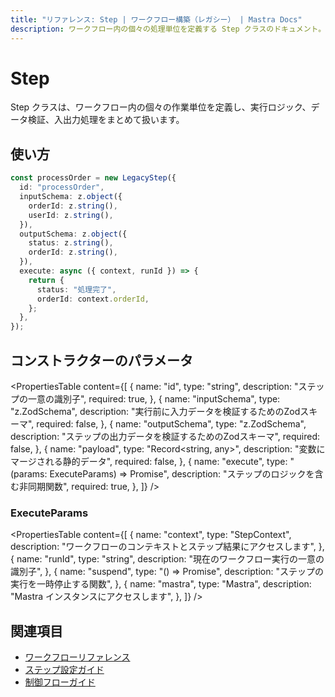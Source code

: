 ```yaml
---
title: "リファレンス: Step | ワークフロー構築（レガシー） | Mastra Docs"
description: ワークフロー内の個々の処理単位を定義する Step クラスのドキュメント。
---
```


# Step

Step クラスは、ワークフロー内の個々の作業単位を定義し、実行ロジック、データ検証、入出力処理をまとめて扱います。

## 使い方

```typescript
const processOrder = new LegacyStep({
  id: "processOrder",
  inputSchema: z.object({
    orderId: z.string(),
    userId: z.string(),
  }),
  outputSchema: z.object({
    status: z.string(),
    orderId: z.string(),
  }),
  execute: async ({ context, runId }) => {
    return {
      status: "処理完了",
      orderId: context.orderId,
    };
  },
});
```


## コンストラクターのパラメータ

<PropertiesTable
  content={[
    {
      name: "id",
      type: "string",
      description: "ステップの一意の識別子",
      required: true,
    },
    {
      name: "inputSchema",
      type: "z.ZodSchema",
      description: "実行前に入力データを検証するためのZodスキーマ",
      required: false,
    },
    {
      name: "outputSchema",
      type: "z.ZodSchema",
      description: "ステップの出力データを検証するためのZodスキーマ",
      required: false,
    },
    {
      name: "payload",
      type: "Record<string, any>",
      description: "変数にマージされる静的データ",
      required: false,
    },
    {
      name: "execute",
      type: "(params: ExecuteParams) => Promise<any>",
      description: "ステップのロジックを含む非同期関数",
      required: true,
    },
  ]}
/>

### ExecuteParams

<PropertiesTable
  content={[
    {
      name: "context",
      type: "StepContext",
      description: "ワークフローのコンテキストとステップ結果にアクセスします",
    },
    {
      name: "runId",
      type: "string",
      description: "現在のワークフロー実行の一意の識別子",
    },
    {
      name: "suspend",
      type: "() => Promise<void>",
      description: "ステップの実行を一時停止する関数",
    },
    {
      name: "mastra",
      type: "Mastra",
      description: "Mastra インスタンスにアクセスします",
    },
  ]}
/>

## 関連項目

- [ワークフローリファレンス](./workflow.mdx)
- [ステップ設定ガイド](../../docs/workflows-legacy/steps.mdx)
- [制御フローガイド](../../docs/workflows-legacy/control-flow.mdx)